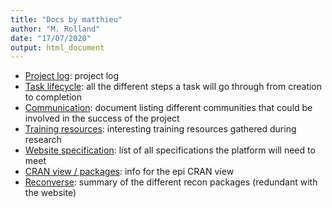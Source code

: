 ```yaml
---
title: "Docs by matthieu"
author: "M. Rolland"
date: "17/07/2020"
output: html_document
---
```


* [Project log](project_log.html): project log   
* [Task lifecycle](https://docs.google.com/document/d/1nJ-3z9_Sjt1H5QObYqcCJwlX12t9PWyj6JVMF-_GljE/edit?ts=5f1ece17): all the different steps a task will go through from creation to completion
* [Communication](communication.html): document listing different communities that could be involved in the success of the project   
* [Training resources](training.html): interesting training resources gathered during research  
* [Website specification](website_specs.html): list of all specifications the platform will need to meet  
* [CRAN view / packages](covid-19_packages.html): info for the epi CRAN view  
* [Reconverse](reconverse.html): summary of the different recon packages (redundant with the website)  

